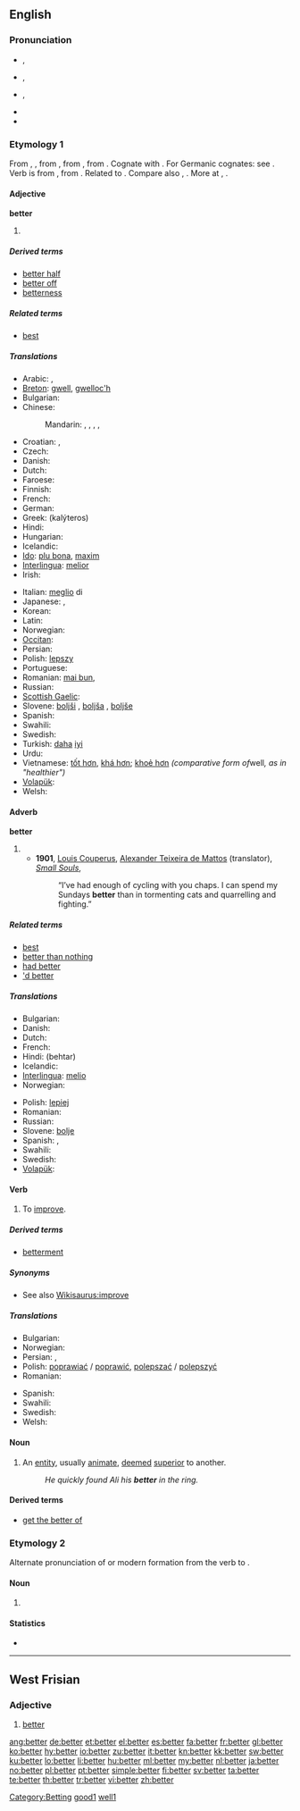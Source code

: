 {{wikipedia|dab=better}}
==English==

===Pronunciation===
* {{a|RP}} {{IPA|/ˈbɛt.ə/}}, {{SAMPA|/"bEt.@/}}
* {{a|AusE}} {{IPA|/ˈbet.ə/}}, {{SAMPA|/"bet.@/}}
* {{a|GenAm}} {{IPA|/ˈbɛt.ɚ/|/ˈbɛɾ.ɚ/}}, {{SAMPA|/"bEt.@`/|/"bEr.@`/}}
*: {{audio|en-us-better.ogg|Audio (US)}}
* {{rhymes|ɛtə(r)}}
* {{hyphenation|bet|ter}}

===Etymology 1===
From {{etyl|enm}} {{term|better|lang=enm}}, {{term|bettre|lang=enm}}, from {{etyl|ang}} {{term|betera||better|lang=ang}}, from {{proto|Germanic|batizô|better|lang=en}}, from {{proto|Indo-European|bhAd-|good|lang=en}}. Cognate with {{etyl|sa|-}} {{term|||tr=bhadrá|blessed, fortunate, happy, good|lang=sa}}{{rfscript|Deva}}. For Germanic cognates: see {{proto|Germanic|batizô}}. Verb is from {{etyl|enm}} {{term|beteren|lang=enm}}, from {{etyl|ang}} {{term|beterian||to make better, improve|lang=ang}}. Related to {{l|en|best}}. Compare also {{etyl|is|-}} {{term|batna||to improve|lang=is}}, {{etyl|is|-}} {{term|bót||improvement|lang=is}}. More at {{l|en|batten}}, {{l|en|boot}}.

====Adjective====
'''better'''

# {{comparative of|[[good]] or [[well]]|lang=English|POS=adjective}}

=====Derived terms=====

* [[better half]]
* [[better off]]
* [[betterness]]

=====Related terms=====
* [[best]]

=====Translations=====
{{trans-top|comparative of the adjectives ''good'' or ''well''}}
* Arabic: {{t|ar|أفضل|tr='áfDal}},  {{t-|ar|أحسن|tr='áHsan}}
* [[Breton]]: [[gwell]], [[gwelloc'h]]
* Bulgarian: {{t|bg|по-добър}}
* Chinese:
*: Mandarin: {{t|cmn|比較好的|sc=Hani}},  {{t|cmn|比较好的|tr=bǐjiào hǎo-de|sc=Hani}},  {{t|cmn|更好|tr=gèng hǎo|sc=Hani}},  {{t|cmn|較好的|sc=Hani}},  {{t|cmn|较好的|tr=jiào hǎo-de|sc=Hani}}
* Croatian: {{t+|hr|bolji|m}},  {{t|hr|bolje}}
* Czech: {{t+|cs|lepší}}
* Danish: {{t+|da|bedre}}
* Dutch: {{t+|nl|beter}}
* Faroese: {{t-|fo|betri|xs=Faroese}}
* Finnish: {{t+|fi|parempi}}
* French: {{t+|fr|meilleur}}
* German: {{t+|de|besser}}
* Greek: {{t+|el|καλύτερος|m}} (kalýteros)
* Hindi: {{t|hi|बेहतर|tr=behtar|sc=Deva}}
* Hungarian: {{t+|hu|jobb}}
* Icelandic: {{t+|is|betri}}
* [[Ido]]: [[plu bona]], [[maxim]]
* [[Interlingua]]: [[melior]]
* Irish: {{t-|ga|fearr|xs=Irish}}
{{trans-mid}}
* Italian: [[meglio]] di
* Japanese: {{t|ja|もっといい|tr=motto ii|sc=Jpan}}, {{t|ja|より良い|tr=yoriyoi|sc=Jpan}}
* Korean: {{t|ko|더 좋은|tr=deo joheun|sc=Kore}}
* Latin: {{t-|la|melior}}
* Norwegian: {{t+|no|bedre}}
* [[Occitan]]: {{t+|oc|melhor|xs=Occitan}}
* Persian: {{t+|fa|بهتر|alt=بِهتَر|tr=behtar|xs=Persian}}
* Polish: [[lepszy]] {{m}}
* Portuguese: {{t+|pt|melhor}}
* Romanian: [[mai bun]],  {{t|ro|mai bine}}
* Russian: {{t+|ru|лучше|tr=lúčše}}
* [[Scottish Gaelic]]: {{t-|gd|feàrr|xs=Scottish Gaelic}}
* Slovene: [[boljši]] {{m}}, [[boljša]] {{f}}, [[boljše]] {{n}}
* Spanish: {{t+|es|mejor}}
* Swahili: {{t+|sw|bora|xs=Swahili}}
* Swedish: {{t+|sv|bättre}}
* Turkish: [[daha]] [[iyi]]
* Urdu: {{t|ur|بہتر|tr=behtar|sc=ur-Arab}}
* Vietnamese: [[tốt hơn]], [[khá hơn]]; [[khoẻ hơn]] ''(comparative form of ''well'', as in "healthier")''
* [[Volapük]]: {{t|vo|gudikum}}
* Welsh: {{t-|cy|gwell|xs=Welsh}}
{{trans-bottom}}

====Adverb====
'''better'''

# {{comparative of|[[well]]|lang=English|POS=adverb}}
#* '''1901''', [[w:Louis Couperus|Louis Couperus]], [[w:Alexander Teixeira de Mattos|Alexander Teixeira de Mattos]] (translator), ''[[s:Small Souls/Chapter XXIX|Small Souls]]'',
#*: “I’ve had enough of cycling with you chaps. I can spend my Sundays '''better''' than in tormenting cats and quarrelling and fighting.”

=====Related terms=====
* [[best]]
* [[better than nothing]]
* [[had better]]
* [['d better]]

=====Translations=====
{{trans-top|comparative form of the adverb ''well''}}
* Bulgarian: {{t|bg|по-добре}}
* Danish: {{t+|da|bedre}}
* Dutch: {{t+|nl|beter}}
* French: {{t+|fr|mieux}}
* Hindi: (behtar)
* Icelandic: {{t+|is|betur}}
* [[Interlingua]]: [[melio]]
* Norwegian: {{t+|no|bedre}}
{{trans-mid}}
* Polish: [[lepiej]]
* Romanian: {{t|ro|mai bine}}
* Russian: {{t+|ru|лучше|tr=lúčše}}
* Slovene: [[bolje]]
* Spanish: {{t+|es|mejor}},  {{t-|es|mejores|p}}
* Swahili: {{t+|sw|bora|xs=Swahili}}
* Swedish: {{t+|sv|bättre}}
* [[Volapük]]: {{t|vo|gudikumo}}
{{trans-bottom}}

====Verb====
{{en-verb|betters|bettering|bettered|bettered}}

# To [[improve]].

=====Derived terms=====
* [[betterment]]

=====Synonyms=====
* See also [[Wikisaurus:improve]]

=====Translations=====
{{trans-top|to improve}}
* Bulgarian: {{t+|bg|подобрявам}}
* Norwegian: {{t|no|forbedre}}
* Persian: {{t|fa|بهبودن|xs=Persian}}, {{t|fa|بهبودی|xs=Persian}}
* Polish: [[poprawiać]] / [[poprawić]], [[polepszać]] / [[polepszyć]]
* Romanian: {{t+|ro|îmbunătăți}}
{{trans-mid}}
* Spanish: {{t+|es|mejorar}}
* Swahili: {{t+|sw|bora|xs=Swahili}}
* Swedish: {{t+|sv|förbättra}}
* Welsh: {{t|cy|gwella|xs=Welsh}}
{{trans-bottom}}

====Noun====
{{en-noun}}

# An [[entity]], usually [[animate]], [[deemed]] [[superior]] to another.
#: ''He quickly found Ali his '''better''' in the ring.''

====Derived terms====
* [[get the better of]]

===Etymology 2===
Alternate pronunciation of {{term|bettor}} or modern formation from the verb to {{term|bet}}.

====Noun====
{{en-noun}}

# {{alternative spelling of|[[bettor]]}}

====Statistics====
* {{rank|going|knew|seen|207|better|name|among|done}}

[[Category:Betting]]
[[Category:English suppletive adjective paradigms|good1]]
[[Category:English suppletive adverb paradigms|well1]]

----

==West Frisian==

===Adjective===
{{infl|fy|adjective}}

# [[#English|better]]

[[ang:better]]
[[de:better]]
[[et:better]]
[[el:better]]
[[es:better]]
[[fa:better]]
[[fr:better]]
[[gl:better]]
[[ko:better]]
[[hy:better]]
[[io:better]]
[[zu:better]]
[[it:better]]
[[kn:better]]
[[kk:better]]
[[sw:better]]
[[ku:better]]
[[lo:better]]
[[li:better]]
[[hu:better]]
[[ml:better]]
[[my:better]]
[[nl:better]]
[[ja:better]]
[[no:better]]
[[pl:better]]
[[pt:better]]
[[simple:better]]
[[fi:better]]
[[sv:better]]
[[ta:better]]
[[te:better]]
[[th:better]]
[[tr:better]]
[[vi:better]]
[[zh:better]]